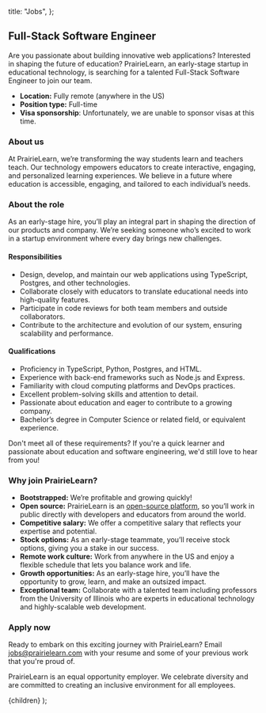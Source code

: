 
  title: "Jobs",
};

## Full-Stack Software Engineer

Are you passionate about building innovative web applications? Interested in shaping the future of education? PrairieLearn, an early-stage startup in educational technology, is searching for a talented Full-Stack Software Engineer to join our team.

- **Location:** Fully remote (anywhere in the US)
- **Position type:** Full-time
- **Visa sponsorship**: Unfortunately, we are unable to sponsor visas at this time.

### About us

At PrairieLearn, we’re transforming the way students learn and teachers teach. Our technology empowers educators to create interactive, engaging, and personalized learning experiences. We believe in a future where education is accessible, engaging, and tailored to each individual’s needs.

### About the role

As an early-stage hire, you’ll play an integral part in shaping the direction of our products and company. We’re seeking someone who’s excited to work in a startup environment where every day brings new challenges.

#### Responsibilities

- Design, develop, and maintain our web applications using TypeScript, Postgres, and other technologies.
- Collaborate closely with educators to translate educational needs into high-quality features.
- Participate in code reviews for both team members and outside collaborators.
- Contribute to the architecture and evolution of our system, ensuring scalability and performance.

#### Qualifications

- Proficiency in TypeScript, Python, Postgres, and HTML.
- Experience with back-end frameworks such as Node.js and Express.
- Familiarity with cloud computing platforms and DevOps practices.
- Excellent problem-solving skills and attention to detail.
- Passionate about education and eager to contribute to a growing company.
- Bachelor’s degree in Computer Science or related field, or equivalent experience.

Don't meet all of these requirements? If you're a quick learner and passionate about education and software engineering, we'd still love to hear from you!

### Why join PrairieLearn?

- **Bootstrapped:** We’re profitable and growing quickly!
- **Open source:** PrairieLearn is an [open-source platform](https://github.com/PrairieLearn/PrairieLearn), so you’ll work in public directly with developers and educators from around the world.
- **Competitive salary:** We offer a competitive salary that reflects your expertise and potential.
- **Stock options:** As an early-stage teammate, you’ll receive stock options, giving you a stake in our success.
- **Remote work culture:** Work from anywhere in the US and enjoy a flexible schedule that lets you balance work and life.
- **Growth opportunities:** As an early-stage hire, you’ll have the opportunity to grow, learn, and make an outsized impact.
- **Exceptional team:** Collaborate with a talented team including professors from the University of Illinois who are experts in educational technology and highly-scalable web development.

### Apply now

Ready to embark on this exciting journey with PrairieLearn? Email jobs@prairielearn.com with your resume and some of your previous work that you're proud of.

PrairieLearn is an equal opportunity employer. We celebrate diversity and are committed to creating an inclusive environment for all employees.

  <MarkdownLayout meta={meta}>{children}</MarkdownLayout>
);
